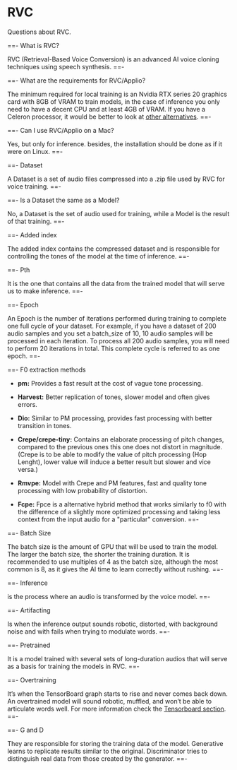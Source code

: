 # RVC

Questions about RVC.

==- What is RVC?

RVC (Retrieval-Based Voice Conversion) is an advanced AI voice cloning techniques using speech synthesis.
==- 

==- What are the requirements for RVC/Applio?

The minimum required for local training is an Nvidia RTX series 20 graphics card with 8GB of VRAM to train models, in the case of inference you only need to have a decent CPU and at least 4GB of VRAM. If you have a Celeron processor, it would be better to look at [other alternatives](/get-started/Alternatives.md).
==- 

==-  Can I use RVC/Applio on a Mac?

Yes, but only for inference. besides, the installation should be done as if it were on Linux.
==- 

==- Dataset

A Dataset is a set of audio files compressed into a .zip file used by RVC for voice training.
==-

==- Is a Dataset the same as a Model?

No, a Dataset is the set of audio used for training, while a Model is the result of that training.
==-

==- Added index

The added index contains the compressed dataset and is responsible for controlling the tones of the model at the time of inference.
==-

==- Pth

It is the one that contains all the data from the trained model that will serve us to make inference.
==-

==- Epoch

An Epoch is the number of iterations performed during training to complete one full cycle of your dataset. For example, if you have a dataset of 200 audio samples and you set a batch_size of 10, 10 audio samples will be processed in each iteration. To process all 200 audio samples, you will need to perform 20 iterations in total. This complete cycle is referred to as one epoch.
==-

==- F0 extraction methods

- **pm:** Provides a fast result at the cost of vague tone processing.

- **Harvest:** Better replication of tones, slower model and often gives errors.

- **Dio:** Similar to PM processing, provides fast processing with better transition in tones.

- **Crepe/crepe-tiny:** Contains an elaborate processing of pitch changes, compared to the previous ones this one does not distort in magnitude. (Crepe is to be able to modify the value of pitch processing (Hop Lenght), lower value will induce a better result but slower and vice versa.)

- **Rmvpe:** Model with Crepe and PM features, fast and quality tone processing with low probability of distortion.

- **Fcpe:** Fpce is a alternative hybrid method that works similarly to f0 with the difference of a slightly more optimized processing and taking less context from the input audio for a "particular" conversion.
==-

==- Batch Size

The batch size is the amount of GPU that will be used to train the model. The larger the batch size, the shorter the training duration. It is recommended to use multiples of 4 as the batch size, although the most common is 8, as it gives the AI time to learn correctly without rushing.
==-

==- Inference

is the process where an audio is transformed by the voice model.
==- 

==- Artifacting

Is when the inference output sounds robotic, distorted, with background noise and with fails when trying to modulate words.
==- 

==- Pretrained

It is a model trained with several sets of long-duration audios that will serve as a basis for training the models in RVC.
==-

==- Overtraining

It’s when the TensorBoard graph starts to rise and never comes back down. An overtrained model will sound robotic, muffled, and won’t be able to articulate words well. For more information check the [Tensorboard section](/get-started/tensorboard.md).
==- 

==- G and D

They are responsible for storing the training data of the model.
Generative learns to replicate results similar to the original.
Discriminator tries to distinguish real data from those created by the generator.
==- 
